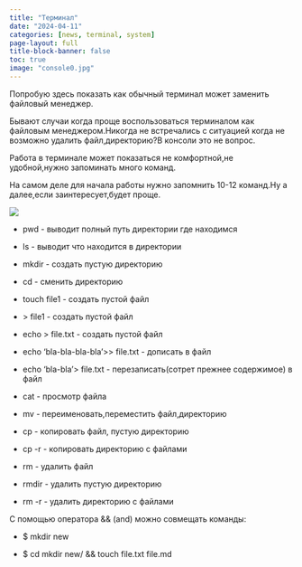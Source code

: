 ```yaml
---
title: "Терминал"
date: "2024-04-11"
categories: [news, terminal, system]
page-layout: full
title-block-banner: false
toc: true
image: "console0.jpg"
---
```


Попробую здесь показать как обычный терминал может заменить файловый менеджер.

Бывают случаи когда проще воспользоваться терминалом как файловым менеджером.Никогда не  встречались с ситуацией когда не возможно удалить файл,директорию?В консоли это не вопрос.

Работа в терминале может показаться не комфортной,не удобной,нужно запоминать много команд.

На самом деле для начала работы нужно запомнить 10-12 команд.Ну а далее,если заинтересует,будет проще.

![](console.jpg)

- pwd - выводит полный путь директории где находимся

- ls - выводит что находится в директории

- mkdir - создать пустую директорию

- cd - сменить директорию

- touch file1 - создать пустой файл

- \> file1 - создать пустой файл

- echo > file.txt - создать пустой файл

- echo 'bla-bla-bla-bla'>> file.txt - дописать в файл

- echo 'bla-bla'> file.txt - перезаписать(сотрет прежнее содержимое) в файл

- cat - просмотр файла

- mv - переименовать,переместить файл,директорию

- cp - копировать файл, пустую директорию

- cp -r - копировать директорию с файлами

- rm - удалить файл

- rmdir - удалить пустую директорию

- rm -r - удалить директорию с файлами

С помощью оператора && (and) можно совмещать команды:

- $ mkdir new

- $ cd mkdir new/ && touch file.txt file.md


